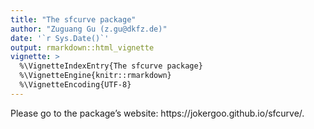 ```yaml
---
title: "The sfcurve package"
author: "Zuguang Gu (z.gu@dkfz.de)"
date: '`r Sys.Date()`'
output: rmarkdown::html_vignette
vignette: >
  %\VignetteIndexEntry{The sfcurve package}
  %\VignetteEngine{knitr::rmarkdown}
  %\VignetteEncoding{UTF-8}
---
```


Please go to the package's website: https://jokergoo.github.io/sfcurve/.
